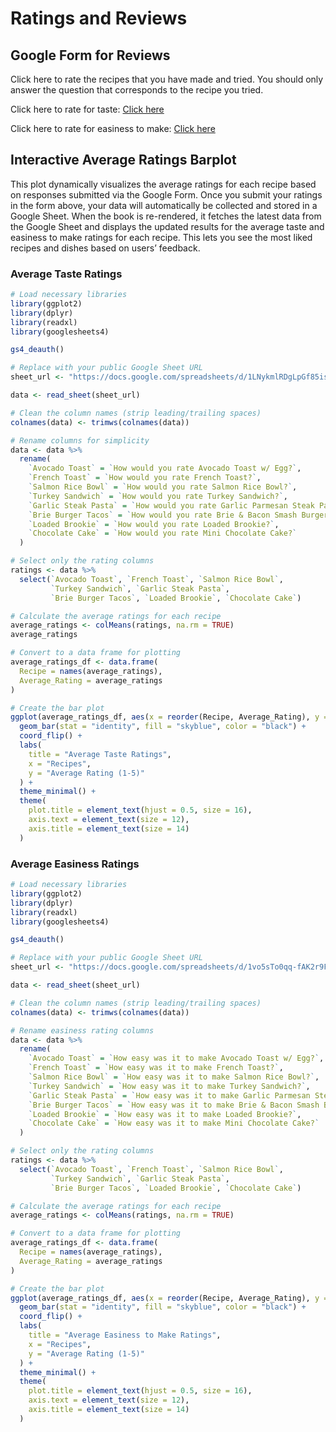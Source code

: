 # Ratings and Reviews {-}

## Google Form for Reviews {-}

Click here to rate the recipes that you have made and tried. You should only answer the question that corresponds to the recipe you tried.

Click here to rate for taste: [Click here](https://docs.google.com/forms/d/e/1FAIpQLScTyaAdakRAb1C2L7f3DaMqyd_4UnsrQWLYRXmMRr-td62CzQ/viewform?usp=sf_link)

Click here to rate for easiness to make: [Click here](https://docs.google.com/forms/d/e/1FAIpQLSc8wtXK7v1mpEQwcDOD--Ak8SH_Re-cYsWGQi7aJXmgnbt0MQ/viewform?usp=sf_link)

## Interactive Average Ratings Barplot {-}

This plot dynamically visualizes the average ratings for each recipe based on responses submitted via the Google Form. Once you submit your ratings in the form above, your data will automatically be collected and stored in a Google Sheet. When the book is re-rendered, it fetches the latest data from the Google Sheet and displays the updated results for the average taste and easiness to make ratings for each recipe. This lets you see the most liked recipes and dishes based on users' feedback.

### Average Taste Ratings {-}
```{r helper, warning = FALSE, message = FALSE}

# Load necessary libraries
library(ggplot2)
library(dplyr)
library(readxl)
library(googlesheets4)

gs4_deauth()

# Replace with your public Google Sheet URL
sheet_url <- "https://docs.google.com/spreadsheets/d/1LNykmlRDgLpGf85isQpq5OFtFj8Jo0kOfkR0LBC_1C4/edit"

data <- read_sheet(sheet_url)

# Clean the column names (strip leading/trailing spaces)
colnames(data) <- trimws(colnames(data))

# Rename columns for simplicity
data <- data %>%
  rename(
    `Avocado Toast` = `How would you rate Avocado Toast w/ Egg?`,
    `French Toast` = `How would you rate French Toast?`,
    `Salmon Rice Bowl` = `How would you rate Salmon Rice Bowl?`,
    `Turkey Sandwich` = `How would you rate Turkey Sandwich?`,
    `Garlic Steak Pasta` = `How would you rate Garlic Parmesan Steak Pasta?`,
    `Brie Burger Tacos` = `How would you rate Brie & Bacon Smash Burger Tacos?`,
    `Loaded Brookie` = `How would you rate Loaded Brookie?`,
    `Chocolate Cake` = `How would you rate Mini Chocolate Cake?`
  )

# Select only the rating columns
ratings <- data %>%
  select(`Avocado Toast`, `French Toast`, `Salmon Rice Bowl`, 
         `Turkey Sandwich`, `Garlic Steak Pasta`, 
         `Brie Burger Tacos`, `Loaded Brookie`, `Chocolate Cake`)

# Calculate the average ratings for each recipe
average_ratings <- colMeans(ratings, na.rm = TRUE)
average_ratings

# Convert to a data frame for plotting
average_ratings_df <- data.frame(
  Recipe = names(average_ratings),
  Average_Rating = average_ratings
)

# Create the bar plot
ggplot(average_ratings_df, aes(x = reorder(Recipe, Average_Rating), y = Average_Rating)) +
  geom_bar(stat = "identity", fill = "skyblue", color = "black") +
  coord_flip() +
  labs(
    title = "Average Taste Ratings",
    x = "Recipes",
    y = "Average Rating (1-5)"
  ) +
  theme_minimal() +
  theme(
    plot.title = element_text(hjust = 0.5, size = 16),
    axis.text = element_text(size = 12),
    axis.title = element_text(size = 14)
  )

```

### Average Easiness Ratings {-}
```{r helper2, warning = FALSE, message = FALSE}

# Load necessary libraries
library(ggplot2)
library(dplyr)
library(readxl)
library(googlesheets4)

gs4_deauth()

# Replace with your public Google Sheet URL
sheet_url <- "https://docs.google.com/spreadsheets/d/1vo5sTo0qq-fAK2r9F_t_IRNjNnp13T_kqASFgd5cJhc/edit"

data <- read_sheet(sheet_url)

# Clean the column names (strip leading/trailing spaces)
colnames(data) <- trimws(colnames(data))

# Rename easiness rating columns
data <- data %>%
  rename(
    `Avocado Toast` = `How easy was it to make Avocado Toast w/ Egg?`,
    `French Toast` = `How easy was it to make French Toast?`,
    `Salmon Rice Bowl` = `How easy was it to make Salmon Rice Bowl?`,
    `Turkey Sandwich` = `How easy was it to make Turkey Sandwich?`,
    `Garlic Steak Pasta` = `How easy was it to make Garlic Parmesan Steak Pasta?`,
    `Brie Burger Tacos` = `How easy was it to make Brie & Bacon Smash Burger Tacos?`,
    `Loaded Brookie` = `How easy was it to make Loaded Brookie?`,
    `Chocolate Cake` = `How easy was it to make Mini Chocolate Cake?`
  )

# Select only the rating columns
ratings <- data %>%
  select(`Avocado Toast`, `French Toast`, `Salmon Rice Bowl`, 
         `Turkey Sandwich`, `Garlic Steak Pasta`, 
         `Brie Burger Tacos`, `Loaded Brookie`, `Chocolate Cake`)

# Calculate the average ratings for each recipe
average_ratings <- colMeans(ratings, na.rm = TRUE)

# Convert to a data frame for plotting
average_ratings_df <- data.frame(
  Recipe = names(average_ratings),
  Average_Rating = average_ratings
)

# Create the bar plot
ggplot(average_ratings_df, aes(x = reorder(Recipe, Average_Rating), y = Average_Rating)) +
  geom_bar(stat = "identity", fill = "skyblue", color = "black") +
  coord_flip() +
  labs(
    title = "Average Easiness to Make Ratings",
    x = "Recipes",
    y = "Average Rating (1-5)"
  ) +
  theme_minimal() +
  theme(
    plot.title = element_text(hjust = 0.5, size = 16),
    axis.text = element_text(size = 12),
    axis.title = element_text(size = 14)
  )
```